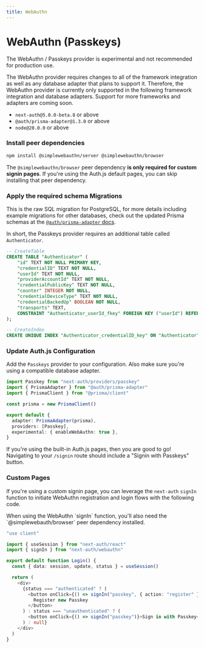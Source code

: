 ```yaml
---
title: WebAuthn
---
```



# WebAuthn (Passkeys)

<Callout type="warning">
  The WebAuthn / Passkeys provider is experimental and not recommended for
  production use.
</Callout>

The WebAuthn provider requires changes to all of the framework integration as well
as any database adapter that plans to support it. Therefore, the WebAuthn provider
is currently only supported in the following framework integration and database adapters.
Support for more frameworks and adapters are coming soon.

- `next-auth@5.0.0-beta.8` or above
- `@auth/prisma-adapter@1.3.0` or above
- `node@20.0.0` or above

<Steps>

### Install peer dependencies

```bash npm2yarn
npm install @simplewebauthn/server @simplewebauthn/browser
```

The `@simplewebauthn/browser` peer dependency **is only required for custom signin pages**. If you're using the Auth.js default pages, you can skip installing that peer dependency.

### Apply the required schema Migrations

This is the raw SQL migration for PostgreSQL, for more details including example migrations for other databases, check out the updated Prisma schemas at the [`@auth/prisma-adapter` docs](/getting-started/adapters/prisma).

In short, the Passkeys provider requires an additional table called `Authenticator`.

```sql filename="./migration/add-webauthn-authenticator-table.sql"
-- CreateTable
CREATE TABLE "Authenticator" (
    "id" TEXT NOT NULL PRIMARY KEY,
    "credentialID" TEXT NOT NULL,
    "userId" TEXT NOT NULL,
    "providerAccountId" TEXT NOT NULL,
    "credentialPublicKey" TEXT NOT NULL,
    "counter" INTEGER NOT NULL,
    "credentialDeviceType" TEXT NOT NULL,
    "credentialBackedUp" BOOLEAN NOT NULL,
    "transports" TEXT,
    CONSTRAINT "Authenticator_userId_fkey" FOREIGN KEY ("userId") REFERENCES "User" ("id") ON DELETE CASCADE ON UPDATE CASCADE
);

-- CreateIndex
CREATE UNIQUE INDEX "Authenticator_credentialID_key" ON "Authenticator"("credentialID");
```

### Update Auth.js Configuration

Add the `Passkeys` provider to your configuration. Also make sure you're using a compatible database adapter.

```ts filename="./auth.ts"
import Passkey from "next-auth/providers/passkey"
import { PrismaAdapter } from "@auth/prisma-adapter"
import { PrismaClient } from "@prisma/client"

const prisma = new PrismaClient()

export default {
  adapter: PrismaAdapter(prisma),
  providers: [Passkey],
  experimental: { enableWebAuthn: true },
}
```

If you're using the built-in Auth.js pages, then you are good to go! Navigating to your `/signin` route should include a "Signin with Passkeys" button.

### Custom Pages

If you're using a custom signin page, you can leverage the `next-auth` `signIn` function to initiate WebAuthn registration and login flows with the following code.

<Callout>
  When using the WebAuthn `signIn` function, you'll also need the
  `@simplewebauth/browser` peer dependency installed.
</Callout>

```ts filename="app/login/page.tsx"
"use client"

import { useSession } from "next-auth/react"
import { signIn } from "next-auth/webauthn"

export default function Login() {
  const { data: session, update, status } = useSession()

  return (
    <div>
      {status === "authenticated" ? (
        <button onClick={() => signIn("passkey", { action: "register" })}>
          Register new Passkey
        </button>
      ) : status === "unauthenticated" ? (
        <button onClick={() => signIn("passkey")}>Sign in with Passkey</button>
      ) : null}
    </div>
  )
}
```

</Steps>

